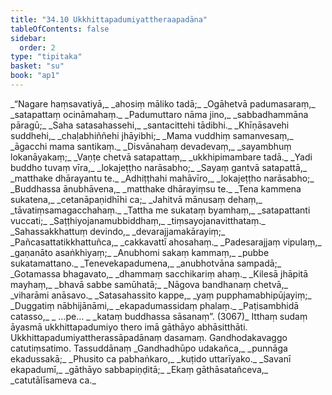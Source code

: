 ```yaml
---
title: "34.10 Ukkhittapadumiyattheraapadāna"
tableOfContents: false
sidebar:
  order: 2
type: "tipitaka"
basket: "su"
book: "ap1"
---
```



<DynamicBreadcrumb />

<Division number="129" book="ap1">

<Paragraph number="3861" type="verses" book="ap1">
_“Nagare haṃsavatiyā,_  
_ahosiṃ māliko tadā;_  
_Ogāhetvā padumasaraṃ,_  
_satapattaṃ ocināmahaṃ._  

</Paragraph>

</Division>
<Division number="130" book="ap1">

<Paragraph number="3862" type="verses" book="ap1">
_Padumuttaro nāma jino,_  
_sabbadhammāna pāragū;_  
_Saha satasahassehi,_  
_santacittehi tādibhi._  

</Paragraph>

</Division>
<Division number="131" book="ap1">

<Paragraph number="3863" type="verses" book="ap1">
_Khīṇāsavehi suddhehi,_  
_chaḷabhiññehi jhāyibhi;_  
_Mama vuddhiṃ samanvesaṃ,_  
_āgacchi mama santikaṃ._  

</Paragraph>

</Division>
<Division number="132" book="ap1">

<Paragraph number="3864" type="verses" book="ap1">
_Disvānahaṃ devadevaṃ,_  
_sayambhuṃ lokanāyakaṃ;_  
_Vaṇṭe chetvā satapattaṃ,_  
_ukkhipimambare tadā._  

</Paragraph>

</Division>
<Division number="133" book="ap1">

<Paragraph number="3865" type="verses" book="ap1">
_Yadi buddho tuvaṃ vīra,_  
_lokajeṭṭho narāsabho;_  
_Sayaṃ gantvā satapattā,_  
_matthake dhārayantu te._  

</Paragraph>

</Division>
<Division number="134" book="ap1">

<Paragraph number="3866" type="verses" book="ap1">
_Adhiṭṭhahi mahāvīro,_  
_lokajeṭṭho narāsabho;_  
_Buddhassa ānubhāvena,_  
_matthake dhārayiṃsu te._  

</Paragraph>

</Division>
<Division number="135" book="ap1">

<Paragraph number="3867" type="verses" book="ap1">
_Tena kammena sukatena,_  
_cetanāpaṇidhīhi ca;_  
_Jahitvā mānusaṃ dehaṃ,_  
_tāvatiṃsamagacchahaṃ._  

</Paragraph>

</Division>
<Division number="136" book="ap1">

<Paragraph number="3868" type="verses" book="ap1">
_Tattha me sukataṃ byamhaṃ,_  
_satapattanti vuccati;_  
_Saṭṭhiyojanamubbiddhaṃ,_  
_tiṃsayojanavitthataṃ._  

</Paragraph>

</Division>
<Division number="137" book="ap1">

<Paragraph number="3869" type="verses" book="ap1">
_Sahassakkhattuṃ devindo,_  
_devarajjamakārayiṃ;_  
_Pañcasattatikkhattuñca,_  
_cakkavattī ahosahaṃ._  

</Paragraph>

</Division>
<Division number="138" book="ap1">

<Paragraph number="3870" type="verses" book="ap1">
_Padesarajjaṃ vipulaṃ,_  
_gaṇanāto asaṅkhiyaṃ;_  
_Anubhomi sakaṃ kammaṃ,_  
_pubbe sukatamattano._  

</Paragraph>

</Division>
<Division number="139" book="ap1">

<Paragraph number="3871" type="verses" book="ap1">
_Tenevekapadumena,_  
_anubhotvāna sampadā;_  
_Gotamassa bhagavato,_  
_dhammaṃ sacchikariṃ ahaṃ._  

</Paragraph>

</Division>
<Division number="140" book="ap1">

<Paragraph number="3872" type="verses" book="ap1">
_Kilesā jhāpitā mayhaṃ,_  
_bhavā sabbe samūhatā;_  
_Nāgova bandhanaṃ chetvā,_  
_viharāmi anāsavo._  

</Paragraph>

</Division>
<Division number="141" book="ap1">

<Paragraph number="3873" type="verses" book="ap1">
_Satasahassito kappe,_  
_yaṃ pupphamabhipūjayiṃ;_  
_Duggatiṃ nābhijānāmi,_  
_ekapadumassidaṃ phalaṃ._  

</Paragraph>

</Division>
<Division number="142" book="ap1">

<Paragraph number="3874" type="verses" book="ap1">
_Paṭisambhidā catasso,_  
_ …pe… _  
_kataṃ buddhassa sāsanaṃ”. (3067)_  

</Paragraph>

<Paragraph number="3875" book="ap1">
Itthaṃ sudaṃ āyasmā ukkhittapadumiyo thero imā gāthāyo abhāsitthāti.

</Paragraph>
</Division>

<Paragraph number="3876" type="center" book="ap1">
Ukkhittapadumiyattherassāpadānaṃ dasamaṃ.



</Paragraph>

<Paragraph number="3877" type="center" book="ap1">
Gandhodakavaggo catutiṃsatimo.



</Paragraph>

<Paragraph number="3878" type="center" book="ap1">
Tassuddānaṃ


</Paragraph>

<Paragraph number="3879" type="verses" book="ap1">
_Gandhadhūpo udakañca,_  
_punnāga ekadussakā;_  
_Phusito ca pabhaṅkaro,_  
_kuṭido uttarīyako._  

</Paragraph>

<Paragraph number="3880" type="verses" book="ap1">
_Savanī ekapadumī,_  
_gāthāyo sabbapiṇḍitā;_  
_Ekaṃ gāthāsatañceva,_  
_catutālīsameva ca._
</Paragraph>